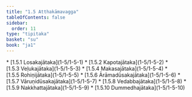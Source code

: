 ```yaml
---
title: "1.5 Atthakāmavagga"
tableOfContents: false
sidebar:
  order: 11
type: "tipitaka"
basket: "su"
book: "ja1"
---
```



<DynamicBreadcrumb />



<TableOfContents book="ja1" section="1.5">
* [1.5.1 Losakajātaka](1-5/1-5-1)
* [1.5.2 Kapotajātaka](1-5/1-5-2)
* [1.5.3 Veḷukajātaka](1-5/1-5-3)
* [1.5.4 Makasajātaka](1-5/1-5-4)
* [1.5.5 Rohiṇijātaka](1-5/1-5-5)
* [1.5.6 Ārāmadūsakajātaka](1-5/1-5-6)
* [1.5.7 Vāruṇidūsakajātaka](1-5/1-5-7)
* [1.5.8 Vedabbajātaka](1-5/1-5-8)
* [1.5.9 Nakkhattajātaka](1-5/1-5-9)
* [1.5.10 Dummedhajātaka](1-5/1-5-10)
</TableOfContents>